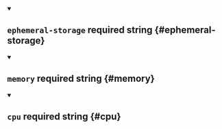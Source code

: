 


<details className="config-field" data-expandable="false" open>
<summary>

## `ephemeral-storage` <span className="config-field-required" data-required="true">required</span> <span className="config-field-type">string</span> <span className="config-field-default"></span> <span className="config-field-enum"></span> {#ephemeral-storage}



</summary>



</details>



<details className="config-field" data-expandable="false" open>
<summary>

## `memory` <span className="config-field-required" data-required="true">required</span> <span className="config-field-type">string</span> <span className="config-field-default"></span> <span className="config-field-enum"></span> {#memory}



</summary>



</details>



<details className="config-field" data-expandable="false" open>
<summary>

## `cpu` <span className="config-field-required" data-required="true">required</span> <span className="config-field-type">string</span> <span className="config-field-default"></span> <span className="config-field-enum"></span> {#cpu}



</summary>



</details>
